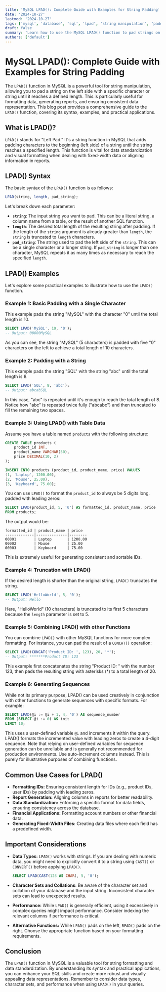 ```yaml
---
title: 'MySQL LPAD(): Complete Guide with Examples for String Padding'
date: '2024-10-27'
lastmod: '2024-10-27'
tags: ['mysql', 'database', 'sql', 'lpad', 'string manipulation', 'padding', 'data formatting']
draft: false
summary: 'Learn how to use the MySQL LPAD() function to pad strings on the left with a specified character or string.  This comprehensive guide covers syntax, examples, and common use cases to enhance your data formatting skills.'
authors: ['default']
---
```


# MySQL LPAD(): Complete Guide with Examples for String Padding

The `LPAD()` function in MySQL is a powerful tool for string manipulation, allowing you to pad a string on the left side with a specific character or string until it reaches a defined length. This is particularly useful for formatting data, generating reports, and ensuring consistent data representation.  This blog post provides a comprehensive guide to the `LPAD()` function, covering its syntax, examples, and practical applications.

## What is LPAD()?

`LPAD()` stands for "Left Pad." It's a string function in MySQL that adds padding characters to the beginning (left side) of a string until the string reaches a specified length. This function is vital for data standardization and visual formatting when dealing with fixed-width data or aligning information in reports.

## LPAD() Syntax

The basic syntax of the `LPAD()` function is as follows:

```sql
LPAD(string, length, pad_string);
```

Let's break down each parameter:

*   **`string`**: The input string you want to pad. This can be a literal string, a column name from a table, or the result of another SQL function.
*   **`length`**:  The desired total length of the resulting string after padding. If the length of the `string` argument is already greater than `length`, the `string` is truncated to `length` characters.
*   **`pad_string`**: The string used to pad the left side of the `string`. This can be a single character or a longer string.  If `pad_string` is longer than one character, MySQL repeats it as many times as necessary to reach the specified `length`.

## LPAD() Examples

Let's explore some practical examples to illustrate how to use the `LPAD()` function.

### Example 1: Basic Padding with a Single Character

This example pads the string "MySQL" with the character "0" until the total length is 10.

```sql
SELECT LPAD('MySQL', 10, '0');
-- Output: 00000MySQL
```

As you can see, the string "MySQL" (5 characters) is padded with five "0" characters on the left to achieve a total length of 10 characters.

### Example 2: Padding with a String

This example pads the string "SQL" with the string "abc" until the total length is 8.

```sql
SELECT LPAD('SQL', 8, 'abc');
-- Output: abcabSQL
```

In this case, "abc" is repeated until it's enough to reach the total length of 8. Notice how "abc" is repeated twice fully ("abcabc") and then truncated to fill the remaining two spaces.

### Example 3: Using LPAD() with Table Data

Assume you have a table named `products` with the following structure:

```sql
CREATE TABLE products (
    product_id INT,
    product_name VARCHAR(50),
    price DECIMAL(10, 2)
);

INSERT INTO products (product_id, product_name, price) VALUES
(1, 'Laptop', 1200.00),
(2, 'Mouse', 25.00),
(3, 'Keyboard', 75.00);
```

You can use `LPAD()` to format the `product_id` to always be 5 digits long, padded with leading zeros:

```sql
SELECT LPAD(product_id, 5, '0') AS formatted_id, product_name, price
FROM products;
```

The output would be:

```
formatted_id | product_name | price
-------------|--------------|--------
00001        | Laptop       | 1200.00
00002        | Mouse        | 25.00
00003        | Keyboard     | 75.00
```

This is extremely useful for generating consistent and sortable IDs.

### Example 4: Truncation with LPAD()

If the desired length is shorter than the original string, `LPAD()` truncates the string.

```sql
SELECT LPAD('HelloWorld', 5, '0');
-- Output: Hello
```

Here, "HelloWorld" (10 characters) is truncated to its first 5 characters because the `length` parameter is set to 5.

### Example 5: Combining LPAD() with other Functions

You can combine `LPAD()` with other MySQL functions for more complex formatting.  For instance, you can pad the result of a `CONCAT()` operation:

```sql
SELECT LPAD(CONCAT('Product ID: ', 123), 20, '*');
-- Output: *******Product ID: 123
```

This example first concatenates the string "Product ID: " with the number 123, then pads the resulting string with asterisks (*) to a total length of 20.

### Example 6:  Generating Sequences

While not its primary purpose, LPAD() can be used creatively in conjunction with other functions to generate sequences with specific formats.  For example:

```sql
SELECT LPAD(@i := @i + 1, 4, '0') AS sequence_number
FROM (SELECT @i := 0) AS init
LIMIT 10;
```

This uses a user-defined variable `@i` and increments it within the query.  LPAD() formats the incremented value with leading zeros to create a 4-digit sequence. Note that relying on user-defined variables for sequence generation can be unreliable and is generally not recommended for production environments.  Use auto-increment columns instead. This is purely for illustrative purposes of combining functions.

## Common Use Cases for LPAD()

*   **Formatting IDs:**  Ensuring consistent length for IDs (e.g., product IDs, user IDs) by padding with leading zeros.
*   **Report Generation:** Aligning columns in reports for better readability.
*   **Data Standardization:**  Enforcing a specific format for data fields, ensuring consistency across the database.
*   **Financial Applications:** Formatting account numbers or other financial data.
*   **Generating Fixed-Width Files:** Creating data files where each field has a predefined width.

## Important Considerations

*   **Data Types:**  `LPAD()` works with strings.  If you are dealing with numeric data, you might need to explicitly convert it to a string using `CAST()` or `CONVERT()` before applying `LPAD()`.

    ```sql
    SELECT LPAD(CAST(123 AS CHAR), 5, '0');
    ```

*   **Character Sets and Collations:**  Be aware of the character set and collation of your database and the input string. Inconsistent character sets can lead to unexpected results.
*   **Performance:**  While `LPAD()` is generally efficient, using it excessively in complex queries might impact performance. Consider indexing the relevant columns if performance is critical.
*   **Alternative Functions:**  While `LPAD()` pads on the left, `RPAD()` pads on the right. Choose the appropriate function based on your formatting requirements.

## Conclusion

The `LPAD()` function in MySQL is a valuable tool for string formatting and data standardization. By understanding its syntax and practical applications, you can enhance your SQL skills and create more robust and visually appealing data representations. Remember to consider data types, character sets, and performance when using `LPAD()` in your queries.